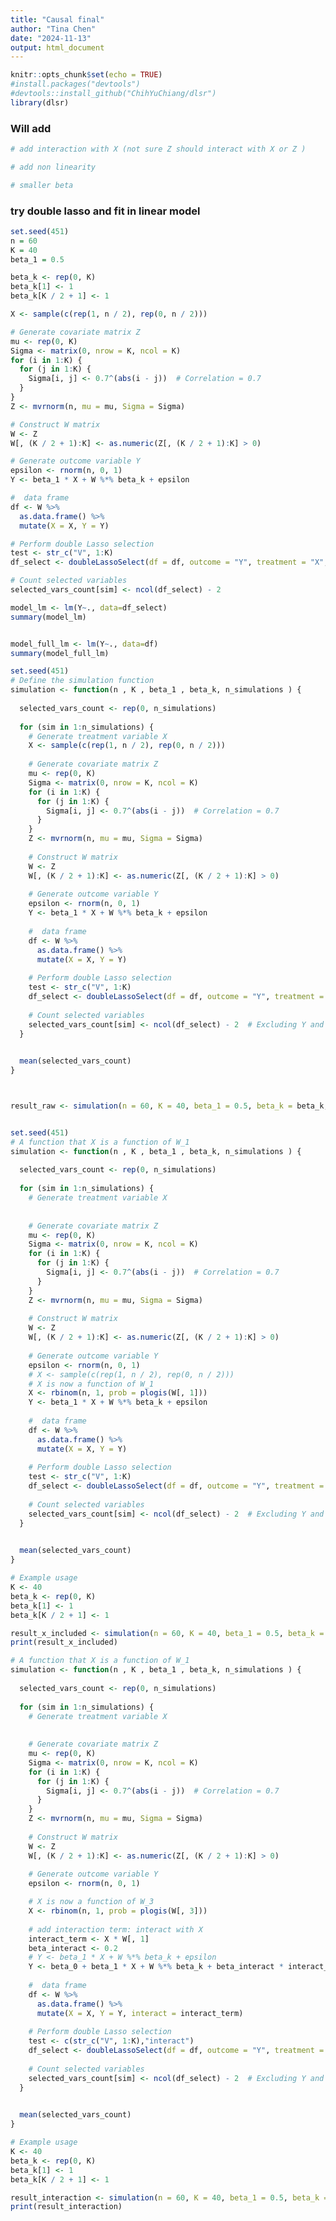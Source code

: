 ```yaml
---
title: "Causal final"
author: "Tina Chen"
date: "2024-11-13"
output: html_document
---
```


```r
knitr::opts_chunk$set(echo = TRUE)
#install.packages("devtools")  
#devtools::install_github("ChihYuChiang/dlsr")
library(dlsr)
```




### Will add 
```r
# add interaction with X (not sure Z should interact with X or Z )

# add non linearity

# smaller beta
```




### try double lasso and fit in linear model

```r
set.seed(451)
n = 60
K = 40
beta_1 = 0.5

beta_k <- rep(0, K)
beta_k[1] <- 1
beta_k[K / 2 + 1] <- 1

X <- sample(c(rep(1, n / 2), rep(0, n / 2)))

# Generate covariate matrix Z
mu <- rep(0, K)
Sigma <- matrix(0, nrow = K, ncol = K)
for (i in 1:K) {
  for (j in 1:K) {
    Sigma[i, j] <- 0.7^(abs(i - j))  # Correlation = 0.7
  }
}
Z <- mvrnorm(n, mu = mu, Sigma = Sigma)

# Construct W matrix
W <- Z
W[, (K / 2 + 1):K] <- as.numeric(Z[, (K / 2 + 1):K] > 0)

# Generate outcome variable Y
epsilon <- rnorm(n, 0, 1)
Y <- beta_1 * X + W %*% beta_k + epsilon

#  data frame
df <- W %>%
  as.data.frame() %>%
  mutate(X = X, Y = Y)

# Perform double Lasso selection
test <- str_c("V", 1:K)
df_select <- doubleLassoSelect(df = df, outcome = "Y", treatment = "X", test = test)

# Count selected variables
selected_vars_count[sim] <- ncol(df_select) - 2 

model_lm <- lm(Y~., data=df_select)
summary(model_lm)


model_full_lm <- lm(Y~., data=df)
summary(model_full_lm)
```



```r
set.seed(451)
# Define the simulation function
simulation <- function(n , K , beta_1 , beta_k, n_simulations ) {
  
  selected_vars_count <- rep(0, n_simulations)
  
  for (sim in 1:n_simulations) {
    # Generate treatment variable X
    X <- sample(c(rep(1, n / 2), rep(0, n / 2)))
    
    # Generate covariate matrix Z
    mu <- rep(0, K)
    Sigma <- matrix(0, nrow = K, ncol = K)
    for (i in 1:K) {
      for (j in 1:K) {
        Sigma[i, j] <- 0.7^(abs(i - j))  # Correlation = 0.7
      }
    }
    Z <- mvrnorm(n, mu = mu, Sigma = Sigma)
    
    # Construct W matrix
    W <- Z
    W[, (K / 2 + 1):K] <- as.numeric(Z[, (K / 2 + 1):K] > 0)
    
    # Generate outcome variable Y
    epsilon <- rnorm(n, 0, 1)
    Y <- beta_1 * X + W %*% beta_k + epsilon
    
    #  data frame
    df <- W %>%
      as.data.frame() %>%
      mutate(X = X, Y = Y)
    
    # Perform double Lasso selection
    test <- str_c("V", 1:K)
    df_select <- doubleLassoSelect(df = df, outcome = "Y", treatment = "X", test = test)
    
    # Count selected variables
    selected_vars_count[sim] <- ncol(df_select) - 2  # Excluding Y and X
  }
  

  mean(selected_vars_count)
}



result_raw <- simulation(n = 60, K = 40, beta_1 = 0.5, beta_k = beta_k, n_simulations = 1000)



```










```r
set.seed(451)
# A function that X is a function of W_1
simulation <- function(n , K , beta_1 , beta_k, n_simulations ) {
  
  selected_vars_count <- rep(0, n_simulations)
  
  for (sim in 1:n_simulations) {
    # Generate treatment variable X
   
    
    # Generate covariate matrix Z
    mu <- rep(0, K)
    Sigma <- matrix(0, nrow = K, ncol = K)
    for (i in 1:K) {
      for (j in 1:K) {
        Sigma[i, j] <- 0.7^(abs(i - j))  # Correlation = 0.7
      }
    }
    Z <- mvrnorm(n, mu = mu, Sigma = Sigma)
    
    # Construct W matrix
    W <- Z
    W[, (K / 2 + 1):K] <- as.numeric(Z[, (K / 2 + 1):K] > 0)
    
    # Generate outcome variable Y
    epsilon <- rnorm(n, 0, 1)
    # X <- sample(c(rep(1, n / 2), rep(0, n / 2)))
    # X is now a function of W_1
    X <- rbinom(n, 1, prob = plogis(W[, 1]))
    Y <- beta_1 * X + W %*% beta_k + epsilon
    
    #  data frame
    df <- W %>%
      as.data.frame() %>%
      mutate(X = X, Y = Y)
    
    # Perform double Lasso selection
    test <- str_c("V", 1:K)
    df_select <- doubleLassoSelect(df = df, outcome = "Y", treatment = "X", test = test)
    
    # Count selected variables
    selected_vars_count[sim] <- ncol(df_select) - 2  # Excluding Y and X
  }
  

  mean(selected_vars_count)
}

# Example usage
K <- 40
beta_k <- rep(0, K)
beta_k[1] <- 1
beta_k[K / 2 + 1] <- 1

result_x_included <- simulation(n = 60, K = 40, beta_1 = 0.5, beta_k = beta_k, n_simulations = 1000)
print(result_x_included)

```








```r

# A function that X is a function of W_1
simulation <- function(n , K , beta_1 , beta_k, n_simulations ) {
  
  selected_vars_count <- rep(0, n_simulations)
  
  for (sim in 1:n_simulations) {
    # Generate treatment variable X
   
    
    # Generate covariate matrix Z
    mu <- rep(0, K)
    Sigma <- matrix(0, nrow = K, ncol = K)
    for (i in 1:K) {
      for (j in 1:K) {
        Sigma[i, j] <- 0.7^(abs(i - j))  # Correlation = 0.7
      }
    }
    Z <- mvrnorm(n, mu = mu, Sigma = Sigma)
    
    # Construct W matrix
    W <- Z
    W[, (K / 2 + 1):K] <- as.numeric(Z[, (K / 2 + 1):K] > 0)
    
    # Generate outcome variable Y
    epsilon <- rnorm(n, 0, 1)

    # X is now a function of W_3
    X <- rbinom(n, 1, prob = plogis(W[, 3]))
    
    # add interaction term: interact with X
    interact_term <- X * W[, 1]
    beta_interact <- 0.2  
    # Y <- beta_1 * X + W %*% beta_k + epsilon
    Y <- beta_0 + beta_1 * X + W %*% beta_k + beta_interact * interact_term + epsilon
    
    #  data frame
    df <- W %>%
      as.data.frame() %>%
      mutate(X = X, Y = Y, interact = interact_term)
    
    # Perform double Lasso selection
    test <- c(str_c("V", 1:K),"interact")
    df_select <- doubleLassoSelect(df = df, outcome = "Y", treatment = "X", test = test)
    
    # Count selected variables
    selected_vars_count[sim] <- ncol(df_select) - 2  # Excluding Y and X
  }
  

  mean(selected_vars_count)
}

# Example usage
K <- 40
beta_k <- rep(0, K)
beta_k[1] <- 1
beta_k[K / 2 + 1] <- 1

result_interaction <- simulation(n = 60, K = 40, beta_1 = 0.5, beta_k = beta_k, n_simulations = 1000)
print(result_interaction)

```









